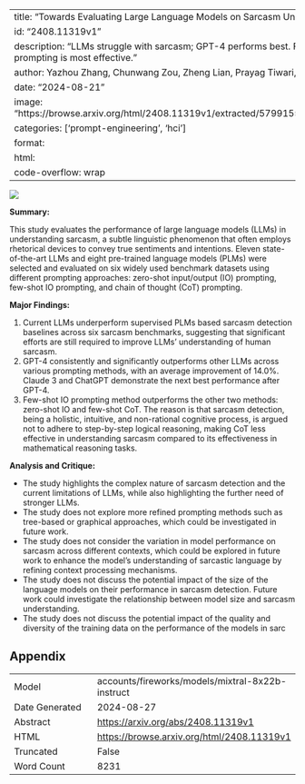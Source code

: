 
---
title: "Towards Evaluating Large Language Models on Sarcasm Understanding"
id: "2408.11319v1"
description: "LLMs struggle with sarcasm; GPT-4 performs best. Few-shot IO prompting is most effective."
author: Yazhou Zhang, Chunwang Zou, Zheng Lian, Prayag Tiwari, Jing Qin
date: "2024-08-21"
image: "https://browse.arxiv.org/html/2408.11319v1/extracted/5799155/figure/example.png"
categories: ['prompt-engineering', 'hci']
format:
  html:
    code-overflow: wrap
---

![](https://browse.arxiv.org/html/2408.11319v1/extracted/5799155/figure/example.png)

**Summary:**

This study evaluates the performance of large language models (LLMs) in understanding sarcasm, a subtle linguistic phenomenon that often employs rhetorical devices to convey true sentiments and intentions. Eleven state-of-the-art LLMs and eight pre-trained language models (PLMs) were selected and evaluated on six widely used benchmark datasets using different prompting approaches: zero-shot input/output (IO) prompting, few-shot IO prompting, and chain of thought (CoT) prompting.

**Major Findings:**

1. Current LLMs underperform supervised PLMs based sarcasm detection baselines across six sarcasm benchmarks, suggesting that significant efforts are still required to improve LLMs’ understanding of human sarcasm.
2. GPT-4 consistently and significantly outperforms other LLMs across various prompting methods, with an average improvement of 14.0%. Claude 3 and ChatGPT demonstrate the next best performance after GPT-4.
3. Few-shot IO prompting method outperforms the other two methods: zero-shot IO and few-shot CoT. The reason is that sarcasm detection, being a holistic, intuitive, and non-rational cognitive process, is argued not to adhere to step-by-step logical reasoning, making CoT less effective in understanding sarcasm compared to its effectiveness in mathematical reasoning tasks.

**Analysis and Critique:**

* The study highlights the complex nature of sarcasm detection and the current limitations of LLMs, while also highlighting the further need of stronger LLMs.
* The study does not explore more refined prompting methods such as tree-based or graphical approaches, which could be investigated in future work.
* The study does not consider the variation in model performance on sarcasm across different contexts, which could be explored in future work to enhance the model’s understanding of sarcastic language by refining context processing mechanisms.
* The study does not discuss the potential impact of the size of the language models on their performance in sarcasm detection. Future work could investigate the relationship between model size and sarcasm understanding.
* The study does not discuss the potential impact of the quality and diversity of the training data on the performance of the models in sarc

## Appendix

|          |          |
|----------|----------|
| Model     | accounts/fireworks/models/mixtral-8x22b-instruct       |
| Date Generated     | 2024-08-27       |
| Abstract | [https://arxiv.org/abs/2408.11319v1](https://arxiv.org/abs/2408.11319v1)        |
| HTML     | [https://browse.arxiv.org/html/2408.11319v1](https://browse.arxiv.org/html/2408.11319v1)       |
| Truncated       | False       |
| Word Count       | 8231       |